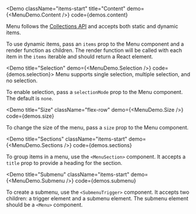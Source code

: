 
<Demo
  className="items-start"
  title="Content"
  demo={<MenuDemo.Content />}
  code={demos.content}
>
  Menu follows the [Collections
  API](https://react-spectrum.adobe.com/react-aria/collections.html) and
  accepts both static and dynamic items.

To use dynamic items, pass an `items` prop to the Menu component and a render
function as children. The render function will be called with each item in the
`items` iterable and should return a React element.

</Demo>

<Demo title="Selection" demo={<MenuDemo.Selection />} code={demos.selection}>
  Menu supports single selection, multiple selection, and no selection. 
  
  To enable selection, pass a `selectionMode` prop to the Menu component. The
  default is `none`.

</Demo>

<Demo
  title="Size"
  className="flex-row"
  demo={<MenuDemo.Size />}
  code={demos.size}
>
  To change the size of the menu, pass a `size` prop to the Menu component.
</Demo>

<Demo
title="Sections"
  className="items-start"
  demo={<MenuDemo.Sections />}
  code={demos.sections}
>
To group items in a menu, use the `<MenuSection>` component. It accepts a
`title` prop to provide a heading for the section.
</Demo>

<Demo
  title="Submenu"
  className="items-start"
  demo={<MenuDemo.Submenu />}
  code={demos.submenu}
>
To create a submenu, use the `<SubmenuTrigger>` component. It accepts two
children: a trigger element and a submenu element. The submenu element should be
a `<Menu>` component.
</Demo>
